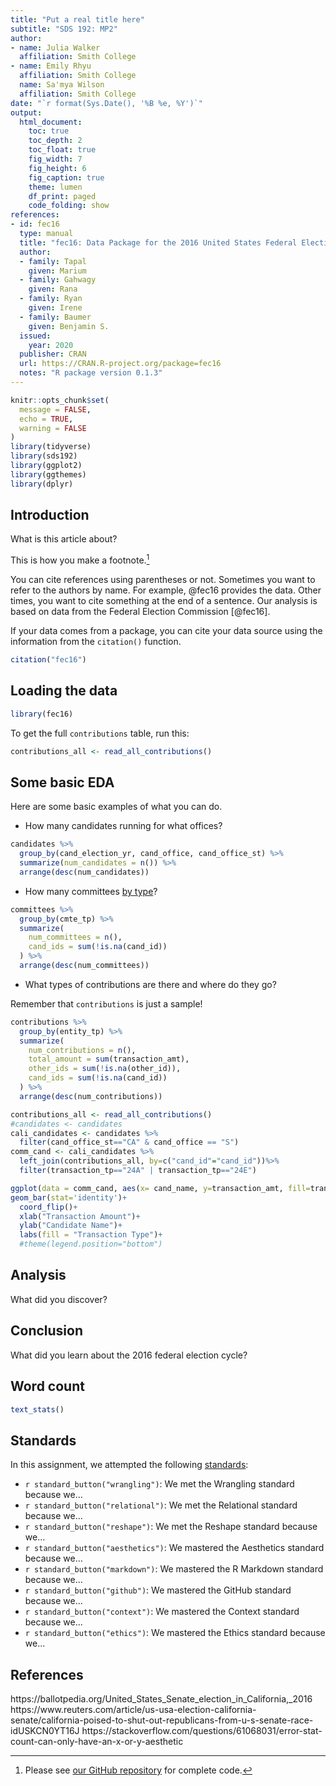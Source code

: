 ```yaml
---
title: "Put a real title here"
subtitle: "SDS 192: MP2"
author: 
- name: Julia Walker
  affiliation: Smith College
- name: Emily Rhyu
  affiliation: Smith College
  name: Sa'mya Wilson
  affiliation: Smith College
date: "`r format(Sys.Date(), '%B %e, %Y')`"
output: 
  html_document:
    toc: true
    toc_depth: 2
    toc_float: true
    fig_width: 7
    fig_height: 6
    fig_caption: true
    theme: lumen
    df_print: paged
    code_folding: show
references:
- id: fec16
  type: manual
  title: "fec16: Data Package for the 2016 United States Federal Elections"
  author: 
  - family: Tapal
    given: Marium
  - family: Gahwagy
    given: Rana
  - family: Ryan
    given: Irene
  - family: Baumer
    given: Benjamin S.
  issued:
    year: 2020
  publisher: CRAN
  url: https://CRAN.R-project.org/package=fec16
  notes: "R package version 0.1.3"
---
```


```r
knitr::opts_chunk$set(
  message = FALSE,
  echo = TRUE,
  warning = FALSE
)
library(tidyverse)
library(sds192)
library(ggplot2)
library(ggthemes)
library(dplyr)
```

## Introduction

What is this article about? 

This is how you make a footnote.[^github]

[^github]: Please see [our GitHub repository](https://github.com/sds192-i21/mp2-group-*) for complete code. 

You can cite references using parentheses or not. Sometimes you want to refer to the authors by name. 
For example, @fec16 provides the data. 
Other times, you want to cite something at the end of a sentence. 
Our analysis is based on data from the Federal Election Commission [@fec16].

If your data comes from a package, you can cite your data source using the information from the `citation()` function.

```r
citation("fec16")
```


## Loading the data

```r
library(fec16)
```

To get the full `contributions` table, run this:

```r
contributions_all <- read_all_contributions()
```


## Some basic EDA

Here are some basic examples of what you can do.

- How many candidates running for what offices?

```r
candidates %>%
  group_by(cand_election_yr, cand_office, cand_office_st) %>%
  summarize(num_candidates = n()) %>%
  arrange(desc(num_candidates))
```

- How many committees [by type](https://classic.fec.gov/finance/disclosure/metadata/CommitteeTypeCodes.shtml)?

```r
committees %>%
  group_by(cmte_tp) %>%
  summarize(
    num_committees = n(), 
    cand_ids = sum(!is.na(cand_id))
  ) %>%
  arrange(desc(num_committees))
```

- What types of contributions are there and where do they go?

Remember that `contributions` is just a sample!

```r
contributions %>%
  group_by(entity_tp) %>%
  summarize(
    num_contributions = n(), 
    total_amount = sum(transaction_amt), 
    other_ids = sum(!is.na(other_id)),
    cand_ids = sum(!is.na(cand_id))
  ) %>%
  arrange(desc(num_contributions))
```


```r
contributions_all <- read_all_contributions()
#candidates <- candidates
cali_candidates <- candidates %>%
  filter(cand_office_st=="CA" & cand_office == "S") 
comm_cand <- cali_candidates %>%
  left_join(contributions_all, by=c("cand_id"="cand_id"))%>%
  filter(transaction_tp=="24A" | transaction_tp=="24E")

ggplot(data = comm_cand, aes(x= cand_name, y=transaction_amt, fill=transaction_tp))+
geom_bar(stat='identity')+
  coord_flip()+
  xlab("Transaction Amount")+
  ylab("Candidate Name")+
  labs(fill = "Transaction Type")+
  #theme(legend.position="bottom")
```


## Analysis

What did you discover?

## Conclusion

What did you learn about the 2016 federal election cycle?

## Word count

```r
text_stats()
```

## Standards

In this assignment, we attempted the following [standards](https://beanumber.github.io/sds192/standards.html):

- `r standard_button("wrangling")`: We met the Wrangling standard because we...
- `r standard_button("relational")`: We met the Relational standard because we...
- `r standard_button("reshape")`: We met the Reshape standard because we...
- `r standard_button("aesthetics")`: We mastered the Aesthetics standard because we...
- `r standard_button("markdown")`: We mastered the R Markdown standard because we...
- `r standard_button("github")`: We mastered the GitHub standard because we...
- `r standard_button("context")`: We mastered the Context standard because we...
- `r standard_button("ethics")`: We mastered the Ethics standard because we...

## References
https://ballotpedia.org/United_States_Senate_election_in_California,_2016
https://www.reuters.com/article/us-usa-election-california-senate/california-poised-to-shut-out-republicans-from-u-s-senate-race-idUSKCN0YT16J
https://stackoverflow.com/questions/61068031/error-stat-count-can-only-have-an-x-or-y-aesthetic